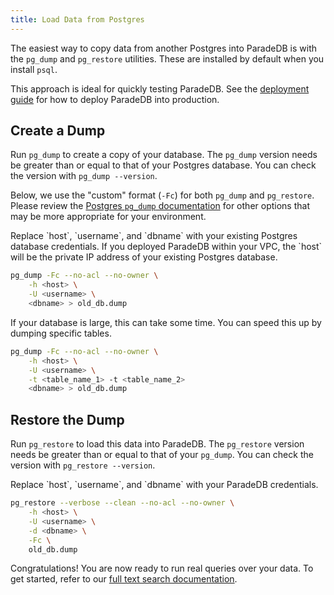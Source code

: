 ```yaml
---
title: Load Data from Postgres
---
```


The easiest way to copy data from another Postgres into ParadeDB is with the `pg_dump` and `pg_restore` utilities. These are
installed by default when you install `psql`.

This approach is ideal for quickly testing ParadeDB. See the [deployment guide](/deploy) for how to deploy ParadeDB into production.

## Create a Dump

Run `pg_dump` to create a copy of your database. The `pg_dump` version needs be greater than or equal to that of your Postgres database. You can check the version with `pg_dump --version`.

Below, we use the "custom" format (`-Fc`) for both `pg_dump` and `pg_restore`. Please review the [Postgres `pg_dump` documentation](https://www.postgresql.org/docs/current/app-pgdump.html) for other options that may be more appropriate for your environment.

<Note>
  Replace `host`, `username`, and `dbname` with your existing Postgres database
  credentials. If you deployed ParadeDB within your VPC, the `host` will be the
  private IP address of your existing Postgres database.
</Note>

```bash
pg_dump -Fc --no-acl --no-owner \
    -h <host> \
    -U <username> \
    <dbname> > old_db.dump
```

If your database is large, this can take some time. You can speed this up by dumping specific tables.

```bash
pg_dump -Fc --no-acl --no-owner \
    -h <host> \
    -U <username> \
    -t <table_name_1> -t <table_name_2>
    <dbname> > old_db.dump
```

## Restore the Dump

Run `pg_restore` to load this data into ParadeDB. The `pg_restore` version needs be greater than or equal to that of your `pg_dump`. You can check the version with `pg_restore --version`.

<Note>
  Replace `host`, `username`, and `dbname` with your ParadeDB credentials.
</Note>

```bash
pg_restore --verbose --clean --no-acl --no-owner \
    -h <host> \
    -U <username> \
    -d <dbname> \
    -Fc \
    old_db.dump
```

Congratulations! You are now ready to run real queries over your data. To get started, refer to our [full text search documentation](https://docs.paradedb.com/documentation/full-text/overview).
